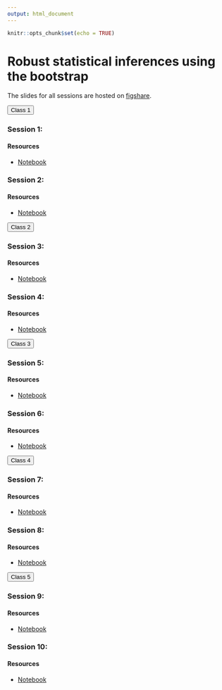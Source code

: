 ```yaml
---
output: html_document
---
```


```r
knitr::opts_chunk$set(echo = TRUE)
```

# Robust statistical inferences using the bootstrap

The slides for all sessions are hosted on [figshare]().

<button type="button" class="btn btn-success btn-lg btn-block font-weight-bold">Class 1</button>

### Session 1:

#### Resources

- [Notebook](nb1.html)

### Session 2:

#### Resources

- [Notebook](nb2.html)

<button type="button" class="btn btn-success btn-lg btn-block font-weight-bold">Class 2</button>

### Session 3:

#### Resources

- [Notebook](nb3.html)

### Session 4:

#### Resources

- [Notebook](nb4.html)

<button type="button" class="btn btn-success btn-lg btn-block font-weight-bold">Class 3</button>

### Session 5:

#### Resources

- [Notebook](nb5.html)

### Session 6:

#### Resources

- [Notebook](nbk6.html)

<button type="button" class="btn btn-success btn-lg btn-block font-weight-bold">Class 4</button>

### Session 7:

#### Resources

- [Notebook](nb7.html)

### Session 8:

#### Resources

- [Notebook](nb8.html)

<button type="button" class="btn btn-success btn-lg btn-block font-weight-bold">Class 5</button>

### Session 9:

#### Resources

- [Notebook](nb9.html)

### Session 10:

#### Resources

- [Notebook](nb10.html)

